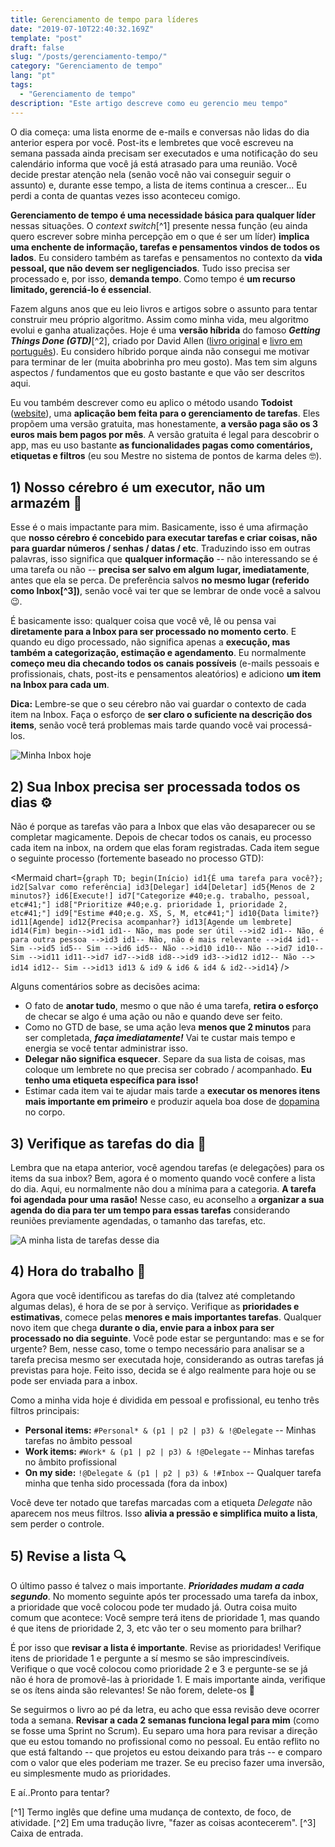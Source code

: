 ```yaml
---
title: Gerenciamento de tempo para líderes
date: "2019-07-10T22:40:32.169Z"
template: "post"
draft: false
slug: "/posts/gerenciamento-tempo/"
category: "Gerenciamento de tempo"
lang: "pt"
tags:
  - "Gerenciamento de tempo"
description: "Este artigo descreve como eu gerencio meu tempo"
---
```


O dia começa: uma lista enorme de e-mails e conversas não lidas do dia anterior espera por você. Post-its e lembretes que você escreveu na semana passada ainda precisam ser executados e uma notificação do seu calendário informa que você já está atrasado para uma reunião. Você decide prestar atenção nela (senão você não vai conseguir seguir o assunto) e, durante esse tempo, a lista de items continua a crescer... Eu perdi a conta de quantas vezes isso aconteceu comigo.

**Gerenciamento de tempo é uma necessidade básica para qualquer líder** nessas situações. O *context switch*[^1] presente nessa função (eu ainda quero escrever sobre minha percepção em o que é ser um líder) **implica uma enchente de informação, tarefas e pensamentos vindos de todos os lados**. Eu considero também as tarefas e pensamentos no contexto da **vida pessoal, que não devem ser negligenciados**. Tudo isso precisa ser processado e, por isso, **demanda tempo**. Como tempo é **um recurso limitado, gerenciá-lo é essencial**.

Fazem alguns anos que eu leio livros e artigos sobre o assunto para tentar construir meu próprio algoritmo. Assim como minha vida, meu algoritmo evolui e ganha atualizações. Hoje é uma **versão híbrida** do famoso ***Getting Things Done (GTD)***[^2], criado por David Allen ([livro original](https://www.amazon.com/Getting-Things-Done-Stress-free-Productivity/dp/0349408947/ref=asc_df_0349408947/) e [livro em português](https://www.amazon.com.br/Arte-Fazer-Acontecer-David-Allen/dp/8543102812)). Eu considero híbrido porque ainda não consegui me motivar para terminar de ler (muita abobrinha pro meu gosto). Mas tem sim alguns aspectos / fundamentos que eu gosto bastante e que vão ser descritos aqui.

Eu vou também descrever como eu aplico o método usando **Todoist** ([website](https://www.todoist.com/)), uma **aplicação bem feita para o gerenciamento de tarefas**. Eles propõem uma versão gratuita, mas honestamente, **a versão paga são os 3 euros mais bem pagos por mês**. A versão gratuita é legal para descobrir o app, mas eu uso bastante **as funcionalidades pagas como comentários, etiquetas e filtros** (eu sou Mestre no sistema de pontos de karma deles :nerd_face:).

## 1) Nosso cérebro é um executor, não um armazém :brain:

Esse é o mais impactante para mim. Basicamente, isso é uma afirmação que **nosso cérebro é concebido para executar tarefas e criar coisas, não para guardar números / senhas / datas / etc**. Traduzindo isso em outras palavras, isso significa que **qualquer informação** -- não interessando se é uma tarefa ou não -- **precisa ser salvo em algum lugar, imediatamente**, antes que ela se perca. De preferência salvos **no mesmo lugar (referido como Inbox[^3])**, senão você vai ter que se lembrar de onde você a salvou :wink:.

É basicamente isso: qualquer coisa que você vê, lê ou pensa vai **diretamente para a Inbox para ser processado no momento certo**. E quando eu digo processado, não significa apenas a **execução, mas também a categorização, estimação e agendamento**. Eu normalmente **começo meu dia checando todos os canais possíveis** (e-mails pessoais e profissionais, chats, post-its e pensamentos aleatórios) e adiciono **um item na Inbox para cada um**.

**Dica:** Lembre-se que o seu cérebro não vai guardar o contexto de cada item na Inbox. Faça o esforço de **ser claro o suficiente na descrição dos items**, senão você terá problemas mais tarde quando você vai processá-los.

![Minha Inbox hoje](/media/time-management/todoist-inbox-en.png)

## 2) Sua Inbox precisa ser processada todos os dias :gear:

Não é porque as tarefas vão para a Inbox que elas vão desaparecer ou se completar magicamente. Depois de checar todos os canais, eu processo cada item na inbox, na ordem que elas foram registradas. Cada item segue o seguinte processo (fortemente baseado no processo GTD):

<Mermaid chart={`
  graph TD;
    begin(Início)
    id1{É uma tarefa para você?};
    id2[Salvar como referência]
    id3[Delegar]
    id4[Deletar]
    id5{Menos de 2 minutos?}
    id6[Execute!]
    id7["Categorize #40;e.g. trabalho, pessoal, etc#41;"]
    id8["Prioritize #40;e.g. prioridade 1, prioridade 2, etc#41;"]
    id9["Estime #40;e.g. XS, S, M, etc#41;"]
    id10{Data limite?}
    id11[Agende]
    id12{Precisa acompanhar?}
    id13[Agende um lembrete]
    id14(Fim)
    begin-->id1
    id1-- Não, mas pode ser útil -->id2
    id1-- Não, é para outra pessoa -->id3
    id1-- Não, não é mais relevante -->id4
    id1-- Sim -->id5
    id5-- Sim -->id6
    id5-- Não -->id10
    id10-- Não -->id7
    id10-- Sim -->id11
    id11-->id7
    id7-->id8
    id8-->id9
    id3-->id12
    id12-- Não --> id14
    id12-- Sim -->id13
    id13 & id9 & id6 & id4 & id2-->id14
`} />

Alguns comentários sobre as decisões acima:

* O fato de **anotar tudo**, mesmo o que não é uma tarefa, **retira o esforço** de checar se algo é uma ação ou não e quando deve ser feito.
* Como no GTD de base, se uma ação leva **menos que 2 minutos** para ser completada, ***faça imediatamente!*** Vai te custar mais tempo e energia se você tentar administrar isso.
* **Delegar não significa esquecer**. Separe da sua lista de coisas, mas coloque um lembrete no que precisa ser cobrado / acompanhado. **Eu tenho uma etiqueta específica para isso!**
* Estimar cada item vai te ajudar mais tarde a **executar os menores itens mais importante em primeiro** e produzir aquela boa dose de [dopamina](https://pt.wikipedia.org/wiki/Dopamina) no corpo.

## 3) Verifique as tarefas do dia :date:

Lembra que na etapa anterior, você agendou tarefas (e delegações) para os items da sua inbox? Bem, agora é o momento quando você confere a lista do dia. Aqui, eu normalmente não dou a mínima para a categoria. **A tarefa foi agendada pour uma rasão!** Nesse caso, eu aconselho a **organizar a sua agenda do dia para ter um tempo para essas tarefas** considerando reuniões previamente agendadas, o tamanho das tarefas, etc.

![A minha lista de tarefas desse dia](/media/time-management/todoist-today.png)

## 4) Hora do trabalho :muscle:

Agora que você identificou as tarefas do dia (talvez até completando algumas delas), é hora de se por à serviço. Verifique as **prioridades e estimativas**, comece pelas **menores e mais importantes tarefas**. Qualquer novo item que chega **durante o dia, envie para a inbox para ser processado no dia seguinte**. Você pode estar se perguntando: mas e se for urgente? Bem, nesse caso, tome o tempo necessário para analisar se a tarefa precisa mesmo ser executada hoje, considerando as outras tarefas já previstas para hoje. Feito isso, decida se é algo realmente para hoje ou se pode ser enviada para a inbox.

Como a minha vida hoje é dividida em pessoal e profissional, eu tenho três filtros principais:

* **Personal items:** ``#Personal* & (p1 | p2 | p3) & !@Delegate`` -- Minhas tarefas no âmbito pessoal
* **Work items:** ``#Work* & (p1 | p2 | p3) & !@Delegate`` -- Minhas tarefas no âmbito profissional
* **On my side:** ``!@Delegate & (p1 | p2 | p3) & !#Inbox`` -- Qualquer tarefa minha que tenha sido processada (fora da inbox)

Você deve ter notado que tarefas marcadas com a etiqueta *Delegate* não aparecem nos meus filtros. Isso **alivia a pressão e simplifica muito a lista**, sem perder o controle.

## 5) Revise a lista :mag:

O último passo é talvez o mais importante. ***Prioridades mudam a cada segundo***. No momento seguinte após ter processado uma tarefa da inbox, a prioridade que você colocou pode ter mudado já. Outra coisa muito comum que acontece: Você sempre terá itens de prioridade 1, mas quando é que itens de prioridade 2, 3, etc vão ter o seu momento para brilhar?

É por isso que **revisar a lista é importante**. Revise as prioridades! Verifique itens de prioridade 1 e pergunte a sí mesmo se sâo imprescindíveis. Verifique o que você colocou como prioridade 2 e 3 e pergunte-se se já não é hora de promovê-las à prioridade 1. E mais importante ainda, verifique se os ítens ainda são relevantes! Se não forem, delete-os :see_no_evil:  

Se seguirmos o livro ao pé da letra, eu acho que essa revisão deve ocorrer toda a semana. **Revisar a cada 2 semanas funciona legal para mim** (como se fosse uma Sprint no Scrum). Eu separo uma hora para revisar a direção que eu estou tomando no profissional como no pessoal. Eu então reflito no que está faltando -- que projetos eu estou deixando para trás -- e comparo com o valor que eles poderiam me trazer. Se eu preciso fazer uma inversão, eu simplesmente mudo as prioridades.

E aí..Pronto para tentar?


[^1] Termo inglês que define uma mudança de contexto, de foco, de atividade.
[^2] Em uma tradução livre, "fazer as coisas acontecerem".
[^3] Caixa de entrada.